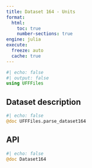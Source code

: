 ```yaml
---
title: Dataset 164 - Units
format:
  html:
    toc: true
    number-sections: true
engine: julia
execute:
  freeze: auto
  cache: true
---
```


```julia
#| echo: false
#| output: false
using UFFFiles
```

## Dataset description

```julia
#| echo: false
@doc UFFFiles.parse_dataset164
```

## API

::: {.api}
```julia
#| echo: false
@doc Dataset164
```
:::
